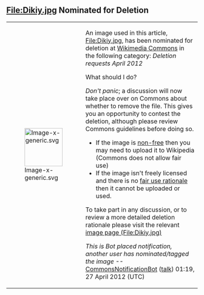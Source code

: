 <article id="11778385" title=Talk:Aleksei Dikiy>
	<talkpage id="11778385" title="Talk:Aleksei Dikiy">
{{WikiProject Biography
|living=no
|class=Start
|filmbio-work-group=yes
|listas=Dikiy, Aleksei
}}
{{WikiProject Soviet Union|class=Start|importance=Low}}
==File:Dikiy.jpg Nominated for Deletion==
{|
|-
| [[File:Image-x-generic.svg|100px]] 
| An image used in this article, [[commons:File:Dikiy.jpg|File:Dikiy.jpg]], has been nominated for deletion at [[Wikimedia Commons]] in the following category: ''Deletion requests April 2012'' 
;What should I do?
''Don't panic''; a discussion will now take place over on Commons about whether to remove the file. This gives you an opportunity to contest the deletion, although please review Commons guidelines before doing so.
* If the image is [[WP:NFCC|non-free]] then you may need to upload it to Wikipedia (Commons does not allow fair use)
* If the image isn't freely licensed and there is no [[WP:FUR|fair use rationale]] then it cannot be uploaded or used.
To take part in any discussion, or to review a more detailed deletion rationale please visit the relevant [[commons:File:Dikiy.jpg|image page (File:Dikiy.jpg)]]

''This is Bot placed notification, another user has nominated/tagged the image'' --[[User:CommonsNotificationBot|CommonsNotificationBot]] ([[User talk:CommonsNotificationBot|talk]]) 01:19, 27 April 2012 (UTC)
|}
	</talkpage>
</article>